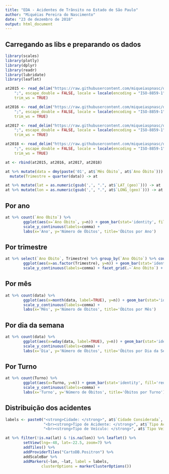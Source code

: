 ```yaml
---
title: "EDA - Acidentes de Trânsito no Estado de São Paulo"
author: "Miquéias Pereira do Nascimento"
date: "23 de dezembro de 2018"
output: html_document
---
```


## Carregando as libs e preparando os dados
```r
library(scales)
library(plotly)
library(dplyr)
library(readr)
library(lubridate)
library(leaflet)

at2015 <- read_delim("https://raw.githubusercontent.com/miqueiaspnasc/datasets/master/acidentes-transito-2015.csv", 
    ";", escape_double = FALSE, locale = locale(encoding = "ISO-8859-1"), 
    trim_ws = TRUE)

at2016 <- read_delim("https://raw.githubusercontent.com/miqueiaspnasc/datasets/master/acidentes-transito-2016.csv", 
    ";", escape_double = FALSE, locale = locale(encoding = "ISO-8859-1"), 
    trim_ws = TRUE)

at2017 <- read_delim("https://raw.githubusercontent.com/miqueiaspnasc/datasets/master/acidentes-transito-2017.csv", 
    ";", escape_double = FALSE, locale = locale(encoding = "ISO-8859-1"), 
    trim_ws = TRUE)

at2018 <- read_delim("https://raw.githubusercontent.com/miqueiaspnasc/datasets/master/acidentes-transito-2018.csv", 
    ";", escape_double = FALSE, locale = locale(encoding = "ISO-8859-1"), 
    trim_ws = TRUE)

at <- rbind(at2015, at2016, at2017, at2018)

at %>% mutate(data = dmy(paste('01', at$`Mês Óbito`, at$`Ano Óbito`))) %>% 
  mutate(Trimestre = quarter(data)) -> at

at %>% mutate(lat = as.numeric(gsub(',', ".", at$`LAT_(geo)`))) -> at
at %>% mutate(lon = as.numeric(gsub(',', ".", at$`LONG_(geo)`))) -> at

```

## Por ano

```r

at %>% count(`Ano Óbito`) %>%
        ggplot(aes(x=`Ano Óbito`, y=n)) + geom_bar(stat='identity', fill='red') +
        scale_y_continuous(labels=comma) +
        labs(x='Ano', y='Número de Óbitos', title='Óbitos por Ano')

```

## Por trimestre


```r

at %>% select(`Ano Óbito`, Trimestre) %>% group_by(`Ano Óbito`) %>% count(Trimestre) %>%
        ggplot(aes(x=as.factor(Trimestre), y=n)) + geom_bar(stat='identity', fill='red') +
        scale_y_continuous(labels=comma) + facet_grid(.~`Ano Óbito`) + labs(x='Trimestre', y='Número de Óbitos')

```

## Por mês


```r

at %>% count(data) %>% 
        ggplot(aes(x=month(data, label=TRUE), y=n)) + geom_bar(stat='identity', fill='red') +
        scale_y_continuous(labels=comma) +
        labs(x='Mês', y='Número de Óbitos', title='Óbitos por Mês')
```

## Por dia da semana

```r

at %>% count(data) %>% 
        ggplot(aes(x=wday(data, label=TRUE), y=n)) + geom_bar(stat='identity', fill='red') +
        scale_y_continuous(labels=comma) +
        labs(x='Dia', y='Número de Óbitos', title='Óbitos por Dia da Semana')
```

## Por Turno

```r

at %>% count(Turno) %>%
        ggplot(aes(x=Turno, y=n)) + geom_bar(stat='identity', fill='red') +
        scale_y_continuous(labels=comma) +
        labs(x='Turno', y='Número de Óbitos', title='Óbitos por Turno')

```


## Distribuição dos acidentes
```r

labels <- paste0("<strong>Cidade: </strong>", at$`Cidade Considerada`, 
                 "<br><strong>Tipo de Acidente: </strong>", at$`Tipo Acidente`,
                 "<br><strong>Tipo de Veículo: </strong>", at$`Tipo Veiculo`) %>% lapply(htmltools::HTML)

at %>% filter(!is.na(lat) & !is.na(lon)) %>% leaflet() %>%
        setView(lng=-48, lat=-22.5, zoom=7) %>%
        addTiles() %>%
        addProviderTiles("CartoDB.Positron") %>%
        addScaleBar %>%
        addMarkers(~lon, ~lat, label = labels,
                clusterOptions = markerClusterOptions())

```